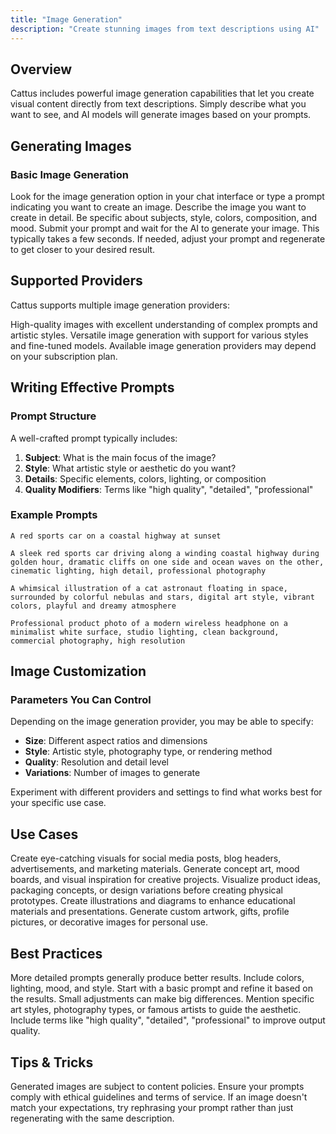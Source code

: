```yaml
---
title: "Image Generation"
description: "Create stunning images from text descriptions using AI"
---
```


## Overview

Cattus includes powerful image generation capabilities that let you create visual content directly from text descriptions. Simply describe what you want to see, and AI models will generate images based on your prompts.

## Generating Images

### Basic Image Generation

<Steps>
  <Step title="Access Image Generation">
    Look for the image generation option in your chat interface or type a prompt indicating you want to create an image.
  </Step>

  <Step title="Write Your Prompt">
    Describe the image you want to create in detail. Be specific about subjects, style, colors, composition, and mood.
  </Step>

  <Step title="Generate">
    Submit your prompt and wait for the AI to generate your image. This typically takes a few seconds.
  </Step>

  <Step title="Refine">
    If needed, adjust your prompt and regenerate to get closer to your desired result.
  </Step>
</Steps>

## Supported Providers

Cattus supports multiple image generation providers:

<CardGroup cols={2}>
  <Card title="DALL-E" icon="paintbrush">
    High-quality images with excellent understanding of complex prompts and artistic styles.
  </Card>
  <Card title="Stable Diffusion" icon="wand-magic-sparkles">
    Versatile image generation with support for various styles and fine-tuned models.
  </Card>
</CardGroup>

<Info>
Available image generation providers may depend on your subscription plan.
</Info>

## Writing Effective Prompts

### Prompt Structure

A well-crafted prompt typically includes:

1. **Subject**: What is the main focus of the image?
2. **Style**: What artistic style or aesthetic do you want?
3. **Details**: Specific elements, colors, lighting, or composition
4. **Quality Modifiers**: Terms like "high quality", "detailed", "professional"

### Example Prompts

<CodeGroup>

```text Basic
A red sports car on a coastal highway at sunset
```

```text Detailed
A sleek red sports car driving along a winding coastal highway during golden hour, dramatic cliffs on one side and ocean waves on the other, cinematic lighting, high detail, professional photography
```

```text Artistic
A whimsical illustration of a cat astronaut floating in space, surrounded by colorful nebulas and stars, digital art style, vibrant colors, playful and dreamy atmosphere
```

```text Professional
Professional product photo of a modern wireless headphone on a minimalist white surface, studio lighting, clean background, commercial photography, high resolution
```

</CodeGroup>

## Image Customization

### Parameters You Can Control

Depending on the image generation provider, you may be able to specify:

- **Size**: Different aspect ratios and dimensions
- **Style**: Artistic style, photography type, or rendering method
- **Quality**: Resolution and detail level
- **Variations**: Number of images to generate

<Tip>
Experiment with different providers and settings to find what works best for your specific use case.
</Tip>

## Use Cases

<AccordionGroup>
  <Accordion title="Marketing & Social Media" icon="bullhorn">
    Create eye-catching visuals for social media posts, blog headers, advertisements, and marketing materials.
  </Accordion>

  <Accordion title="Concept Art & Design" icon="palette">
    Generate concept art, mood boards, and visual inspiration for creative projects.
  </Accordion>

  <Accordion title="Product Visualization" icon="cube">
    Visualize product ideas, packaging concepts, or design variations before creating physical prototypes.
  </Accordion>

  <Accordion title="Educational Content" icon="book">
    Create illustrations and diagrams to enhance educational materials and presentations.
  </Accordion>

  <Accordion title="Personal Projects" icon="heart">
    Generate custom artwork, gifts, profile pictures, or decorative images for personal use.
  </Accordion>
</AccordionGroup>

## Best Practices

<CardGroup cols={2}>
  <Card title="Be Specific" icon="crosshairs">
    More detailed prompts generally produce better results. Include colors, lighting, mood, and style.
  </Card>
  <Card title="Iterate" icon="rotate">
    Start with a basic prompt and refine it based on the results. Small adjustments can make big differences.
  </Card>
  <Card title="Reference Styles" icon="palette">
    Mention specific art styles, photography types, or famous artists to guide the aesthetic.
  </Card>
  <Card title="Use Quality Terms" icon="star">
    Include terms like "high quality", "detailed", "professional" to improve output quality.
  </Card>
</CardGroup>

## Tips & Tricks

<Warning>
Generated images are subject to content policies. Ensure your prompts comply with ethical guidelines and terms of service.
</Warning>

<Tip>
If an image doesn't match your expectations, try rephrasing your prompt rather than just regenerating with the same description.
</Tip>
